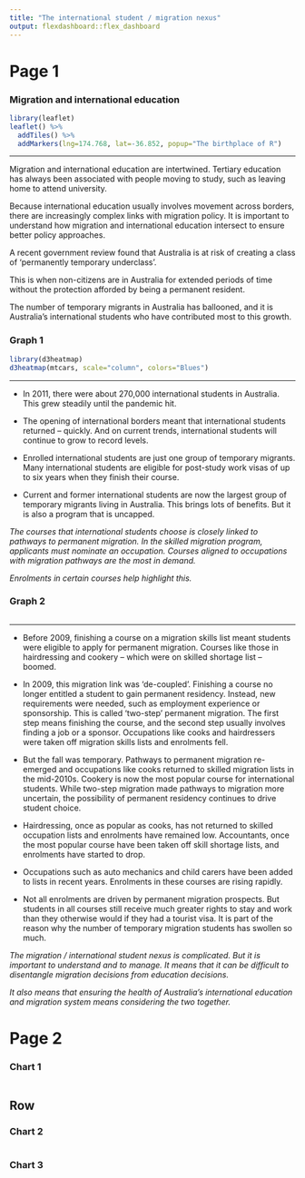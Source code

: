 ```yaml
---
title: "The international student / migration nexus"
output: flexdashboard::flex_dashboard
---
```


Page 1 {.storyboard}
=====================================  
    
### Migration and international education 
    
```r
library(leaflet)
leaflet() %>%
  addTiles() %>%
  addMarkers(lng=174.768, lat=-36.852, popup="The birthplace of R")
```

*** 
Migration and international education are intertwined. Tertiary education has always been associated with people moving to study, such as leaving home to attend university.

Because international education usually involves movement across borders, there are increasingly complex links with migration policy. It is important to understand how migration and international education intersect to ensure better policy approaches.

A recent government review found that Australia is at risk of creating a class of ‘permanently temporary underclass’.

This is when non-citizens are in Australia for extended periods of time without the protection afforded by being a permanent resident.

The number of temporary migrants in Australia has ballooned, and it is Australia’s international students who have contributed most to this growth.

   
### Graph 1

```r
library(d3heatmap)
d3heatmap(mtcars, scale="column", colors="Blues")
```   
 
***
- In 2011, there were about 270,000 international students in Australia. This grew steadily until the pandemic hit.

- The opening of international borders meant that international students returned – quickly. And on current trends, international students will continue to grow to record levels.

- Enrolled international students are just one group of temporary migrants. Many international students are eligible for post-study work visas of up to six years when they finish their course.

- Current and former international students are now the largest group of temporary migrants living in Australia. This brings lots of benefits. But it is also a program that is uncapped.


*The courses that international students choose is closely linked to pathways to permanent migration. In the skilled migration program, applicants must nominate an occupation. Courses aligned to occupations with migration pathways are the most in demand.*

*Enrolments in certain courses help highlight this.*


### Graph 2
    
```r
```

*** 
- Before 2009, finishing a course on a migration skills list meant students were eligible to apply for permanent migration. Courses like those in hairdressing and cookery – which were on skilled shortage list – boomed.

- In 2009, this migration link was ‘de-coupled’. Finishing a course no longer entitled a student to gain permanent residency. Instead, new requirements were needed, such as employment experience or sponsorship. This is called ‘two-step’ permanent migration. The first step means finishing the course, and the second step usually involves finding a job or a sponsor. Occupations like cooks and hairdressers were taken off migration skills lists and enrolments fell.

- But the fall was temporary. Pathways to permanent migration re-emerged and occupations like cooks returned to skilled migration lists in the mid-2010s. Cookery is now the most popular course for international students. While two-step migration made pathways to migration more uncertain, the possibility of permanent residency continues to drive student choice.

- Hairdressing, once as popular as cooks, has not returned to skilled occupation lists and enrolments have remained low. Accountants, once the most popular course have been taken off skill shortage lists, and enrolments have started to drop.

- Occupations such as auto mechanics and child carers have been added to lists in recent years. Enrolments in these courses are rising rapidly.

- Not all enrolments are driven by permanent migration prospects. But students in all courses still receive much greater rights to stay and work than they otherwise would if they had a tourist visa. It is part of the reason why the number of temporary migration students has swollen so much.

*The migration / international student nexus is complicated. But it is important to understand and to manage. It means that it can be difficult to disentangle migration decisions from education decisions.*

*It also means that ensuring the health of Australia’s international education and migration system means considering the two together.*


Page 2 {.storyboard}
=====================================     
   
### Chart 1

```r
```

Row {data-height=400}
-------------------------------------
   
### Chart 2

```r
```   
    
### Chart 3

```r
```
